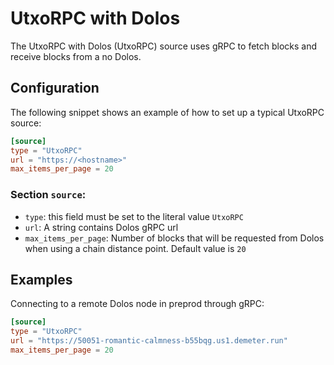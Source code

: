 # UtxoRPC with Dolos

The UtxoRPC with Dolos (UtxoRPC) source uses gRPC to fetch blocks and receive blocks from a no Dolos.

## Configuration

The following snippet shows an example of how to set up a typical UtxoRPC source:

```toml
[source]
type = "UtxoRPC"
url = "https://<hostname>"
max_items_per_page = 20
```

### Section `source`:

- `type`: this field must be set to the literal value `UtxoRPC`
- `url`: A string contains Dolos gRPC url
- `max_items_per_page`: Number of blocks that will be requested from Dolos when using a chain distance point. Default value is `20`

## Examples

Connecting to a remote Dolos node in preprod through gRPC:

```toml
[source]
type = "UtxoRPC"
url = "https://50051-romantic-calmness-b55bqg.us1.demeter.run"
max_items_per_page = 20
```
